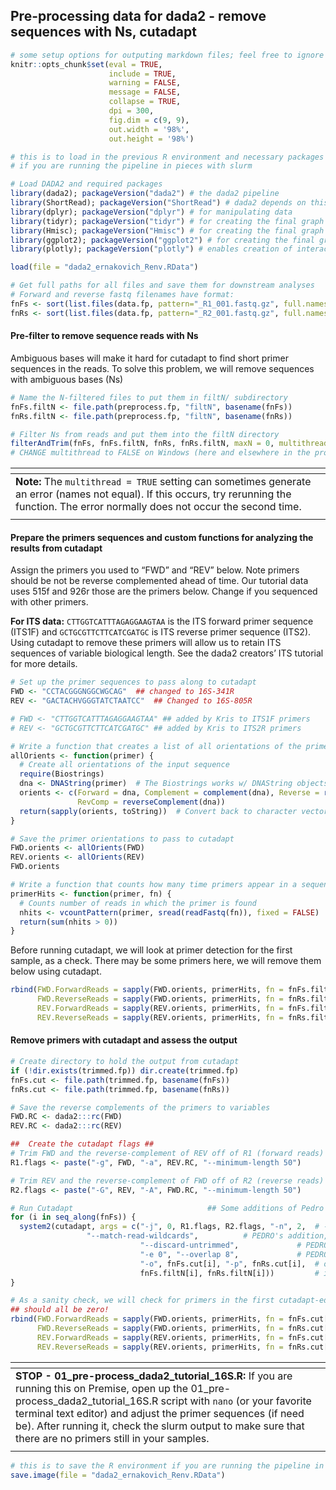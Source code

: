 ## Pre-processing data for dada2 - remove sequences with Ns, cutadapt 


````r
# some setup options for outputing markdown files; feel free to ignore these
knitr::opts_chunk$set(eval = TRUE, 
                      include = TRUE, 
                      warning = FALSE, 
                      message = FALSE,
                      collapse = TRUE,
                      dpi = 300,
                      fig.dim = c(9, 9),
                      out.width = '98%',
                      out.height = '98%')
````



````r
# this is to load in the previous R environment and necessary packages
# if you are running the pipeline in pieces with slurm

# Load DADA2 and required packages
library(dada2); packageVersion("dada2") # the dada2 pipeline
library(ShortRead); packageVersion("ShortRead") # dada2 depends on this
library(dplyr); packageVersion("dplyr") # for manipulating data
library(tidyr); packageVersion("tidyr") # for creating the final graph at the end of the pipeline
library(Hmisc); packageVersion("Hmisc") # for creating the final graph at the end of the pipeline
library(ggplot2); packageVersion("ggplot2") # for creating the final graph at the end of the pipeline
library(plotly); packageVersion("plotly") # enables creation of interactive graphs, especially helpful for quality plots

load(file = "dada2_ernakovich_Renv.RData")
````



````r
# Get full paths for all files and save them for downstream analyses
# Forward and reverse fastq filenames have format: 
fnFs <- sort(list.files(data.fp, pattern="_R1_001.fastq.gz", full.names = TRUE)) #Pattern changed by Kris
fnRs <- sort(list.files(data.fp, pattern="_R2_001.fastq.gz", full.names = TRUE)) #Pattern changed by Kris
````

#### Pre-filter to remove sequence reads with Ns
Ambiguous bases will make it hard for cutadapt to find short primer sequences in the reads.
To solve this problem, we will remove sequences with ambiguous bases (Ns)

````r
# Name the N-filtered files to put them in filtN/ subdirectory
fnFs.filtN <- file.path(preprocess.fp, "filtN", basename(fnFs))
fnRs.filtN <- file.path(preprocess.fp, "filtN", basename(fnRs))

# Filter Ns from reads and put them into the filtN directory
filterAndTrim(fnFs, fnFs.filtN, fnRs, fnRs.filtN, maxN = 0, multithread = TRUE) 
# CHANGE multithread to FALSE on Windows (here and elsewhere in the program)
````

| <span> |
| :--- |
| **Note:** The `multithread = TRUE` setting can sometimes generate an error (names not equal). If this occurs, try rerunning the function. The error normally does not occur the second time. |
| <span> |

#### Prepare the primers sequences and custom functions for analyzing the results from cutadapt
Assign the primers you used to "FWD" and "REV" below. Note primers should be not be reverse complemented ahead of time. Our tutorial data uses 515f and 926r those are the primers below. Change if you sequenced with other primers.

**For ITS data:** ```CTTGGTCATTTAGAGGAAGTAA``` is the ITS forward primer sequence (ITS1F) and ```GCTGCGTTCTTCATCGATGC``` is ITS reverse primer sequence (ITS2). Using cutadapt to remove these primers will allow us to retain ITS sequences of variable biological length. See the dada2 creators' ITS tutorial for more details.

````r
# Set up the primer sequences to pass along to cutadapt
FWD <- "CCTACGGGNGGCWGCAG"  ## changed to 16S-341R
REV <- "GACTACHVGGGTATCTAATCC"  ## Changed to 16S-805R

# FWD <- "CTTGGTCATTTAGAGGAAGTAA" ## added by Kris to ITS1F primers
# REV <- "GCTGCGTTCTTCATCGATGC" ## added by Kris to ITS2R primers

# Write a function that creates a list of all orientations of the primers
allOrients <- function(primer) {
  # Create all orientations of the input sequence
  require(Biostrings)
  dna <- DNAString(primer)  # The Biostrings works w/ DNAString objects rather than character vectors
  orients <- c(Forward = dna, Complement = complement(dna), Reverse = reverse(dna), 
               RevComp = reverseComplement(dna))
  return(sapply(orients, toString))  # Convert back to character vector
}

# Save the primer orientations to pass to cutadapt
FWD.orients <- allOrients(FWD)
REV.orients <- allOrients(REV)
FWD.orients

# Write a function that counts how many time primers appear in a sequence
primerHits <- function(primer, fn) {
  # Counts number of reads in which the primer is found
  nhits <- vcountPattern(primer, sread(readFastq(fn)), fixed = FALSE)
  return(sum(nhits > 0))
}
````

Before running cutadapt, we will look at primer detection for the first sample, as a check. There may be some primers here, we will remove them below using cutadapt.


````r
rbind(FWD.ForwardReads = sapply(FWD.orients, primerHits, fn = fnFs.filtN[[1]]), 
      FWD.ReverseReads = sapply(FWD.orients, primerHits, fn = fnRs.filtN[[1]]), 
      REV.ForwardReads = sapply(REV.orients, primerHits, fn = fnFs.filtN[[1]]), 
      REV.ReverseReads = sapply(REV.orients, primerHits, fn = fnRs.filtN[[1]]))
````

#### Remove primers with cutadapt and assess the output

````r
# Create directory to hold the output from cutadapt
if (!dir.exists(trimmed.fp)) dir.create(trimmed.fp)
fnFs.cut <- file.path(trimmed.fp, basename(fnFs))
fnRs.cut <- file.path(trimmed.fp, basename(fnRs))

# Save the reverse complements of the primers to variables
FWD.RC <- dada2:::rc(FWD)
REV.RC <- dada2:::rc(REV)

##  Create the cutadapt flags ##
# Trim FWD and the reverse-complement of REV off of R1 (forward reads)
R1.flags <- paste("-g", FWD, "-a", REV.RC, "--minimum-length 50") 

# Trim REV and the reverse-complement of FWD off of R2 (reverse reads)
R2.flags <- paste("-G", REV, "-A", FWD.RC, "--minimum-length 50") 

# Run Cutadapt 								## Some additions of Pedro are used by Kris
for (i in seq_along(fnFs)) {
  system2(cutadapt, args = c("-j", 0, R1.flags, R2.flags, "-n", 2, 	# -n 2 required to remove FWD and REV from reads
			     "--match-read-wildcards", 			# PEDRO's addition, allow N within reads
                             "--discard-untrimmed", 			# PEDRO's addition, remove reads without primers
                             "-e 0", "--overlap 8", 			# PEDRO's addition, max error in primer sequence in zero, minumim overlap is 8
                             "-o", fnFs.cut[i], "-p", fnRs.cut[i], 	# output files
                             fnFs.filtN[i], fnRs.filtN[i])) 		# input files
}

# As a sanity check, we will check for primers in the first cutadapt-ed sample:
## should all be zero!
rbind(FWD.ForwardReads = sapply(FWD.orients, primerHits, fn = fnFs.cut[[1]]), 
      FWD.ReverseReads = sapply(FWD.orients, primerHits, fn = fnRs.cut[[1]]), 
      REV.ForwardReads = sapply(REV.orients, primerHits, fn = fnFs.cut[[1]]), 
      REV.ReverseReads = sapply(REV.orients, primerHits, fn = fnRs.cut[[1]]))
````

| <span> |
| :--- |
| **STOP - 01_pre-process_dada2_tutorial_16S.R:** If you are running this on Premise, open up the 01_pre-process_dada2_tutorial_16S.R script with ```nano``` (or your favorite terminal text editor) and adjust the primer sequences (if need be). After running it, check the slurm output to make sure that there are no primers still in your samples. |
| <span> |

````r
# this is to save the R environment if you are running the pipeline in pieces with slurm
save.image(file = "dada2_ernakovich_Renv.RData")
````


